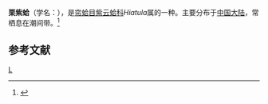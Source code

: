 {{Speciesbox
| taxon = Hiatula castanea
| binomial_authority = Scarlato
}}
'''栗紫蛤'''（学名：''{{lang|la|Hiatula castanea}}''），是[[帘蛤目|帘蛤目]][[紫云蛤科|紫云蛤科]]''Hiatula''属的一种。主要分布于[[中国大陆|中国大陆]]，常栖息在潮间带。<ref>{{cite web|url=http://shell.sinica.edu.tw/chinese/shellbase_detail.php?science_no=3836|title=国际贝库：栗紫蛤|publisher=台湾贝类资料库|accessdate=2009-08-11|archive-date=2016-03-04|archive-url=https://web.archive.org/web/20160304122225/http://shell.sinica.edu.tw/chinese/shellbase_detail.php?science_no=3836|dead-url=no}}</ref>

== 参考文献 ==
{{reflist}}
{{Taxonbar}}
[[Category:紫云蛤科|L]]